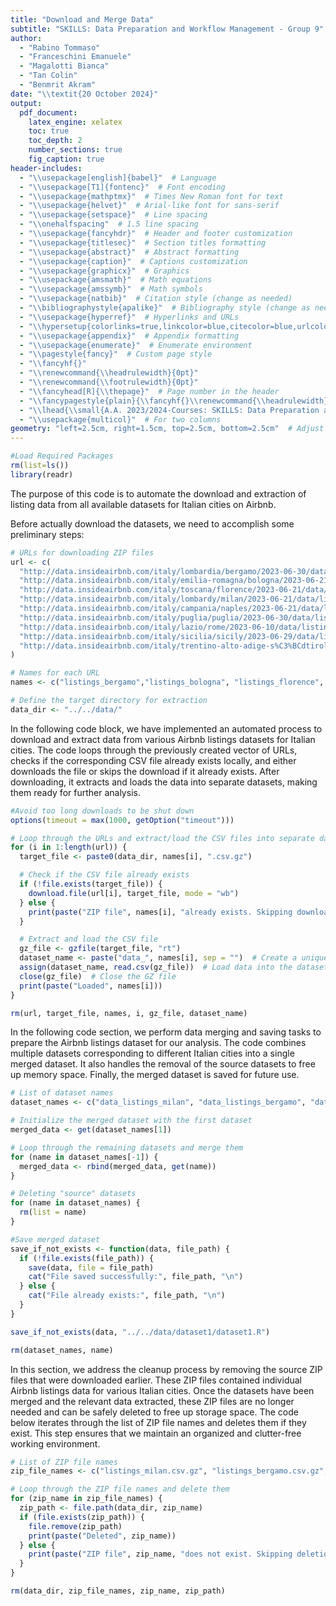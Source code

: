 ```yaml
---
title: "Download and Merge Data"
subtitle: "SKILLS: Data Preparation and Workflow Management - Group 9"
author:
  - "Rabino Tommaso"
  - "Franceschini Emanuele"
  - "Magalotti Bianca"
  - "Tan Colin"
  - "Benmrit Akram"
date: "\\textit{20 October 2024}"
output:
  pdf_document:
    latex_engine: xelatex
    toc: true
    toc_depth: 2
    number_sections: true
    fig_caption: true
header-includes:
  - "\\usepackage[english]{babel}"  # Language
  - "\\usepackage[T1]{fontenc}"  # Font encoding
  - "\\usepackage{mathptmx}"  # Times New Roman font for text
  - "\\usepackage{helvet}"  # Arial-like font for sans-serif
  - "\\usepackage{setspace}"  # Line spacing
  - "\\onehalfspacing"  # 1.5 line spacing
  - "\\usepackage{fancyhdr}"  # Header and footer customization
  - "\\usepackage{titlesec}"  # Section titles formatting
  - "\\usepackage{abstract}"  # Abstract formatting
  - "\\usepackage{caption}"  # Captions customization
  - "\\usepackage{graphicx}"  # Graphics
  - "\\usepackage{amsmath}"  # Math equations
  - "\\usepackage{amssymb}"  # Math symbols
  - "\\usepackage{natbib}"  # Citation style (change as needed)
  - "\\bibliographystyle{apalike}"  # Bibliography style (change as needed)
  - "\\usepackage{hyperref}"  # Hyperlinks and URLs
  - "\\hypersetup{colorlinks=true,linkcolor=blue,citecolor=blue,urlcolor=blue}"
  - "\\usepackage{appendix}"  # Appendix formatting
  - "\\usepackage{enumerate}"  # Enumerate environment
  - "\\pagestyle{fancy}"  # Custom page style
  - "\\fancyhf{}"
  - "\\renewcommand{\\headrulewidth}{0pt}"
  - "\\renewcommand{\\footrulewidth}{0pt}"
  - "\\fancyhead[R]{\\thepage}"  # Page number in the header
  - "\\fancypagestyle{plain}{\\fancyhf{}\\renewcommand{\\headrulewidth}{0pt}}"
  - "\\lhead{\\small{A.A. 2023/2024-Courses: SKILLS: Data Preparation and Workflow Management}}"
  - "\\usepackage{multicol}"  # For two columns
geometry: "left=2.5cm, right=1.5cm, top=2.5cm, bottom=2.5cm"  # Adjust margins
---
```


```r
#Load Required Packages
rm(list=ls())
library(readr)
```

\section{Download Dataset}
The purpose of this code is to automate the download and extraction of \textit{Airbnb} listing data from all available datasets for Italian cities on Airbnb.

\textbf{Preliminary Settings: } Before actually download the datasets, we need to accomplish some preliminary steps:
\begin{itemize}
  \item The url variable is a vector that contains URLs pointing to ZIP files hosted online. Each URL corresponds to Airbnb listing data for a specific city or region in Italy.
  \item The names variable is another vector that provides user-defined names for each URL. These names will be used to label the downloaded data frames, making them easier to work with.
  \item The data\_dir variable specifies the target directory where the ZIP files will be downloaded and extracted.
\end{itemize}

```r
# URLs for downloading ZIP files
url <- c(
  "http://data.insideairbnb.com/italy/lombardia/bergamo/2023-06-30/data/listings.csv.gz",
  "http://data.insideairbnb.com/italy/emilia-romagna/bologna/2023-06-21/data/listings.csv.gz",
  "http://data.insideairbnb.com/italy/toscana/florence/2023-06-21/data/listings.csv.gz",
  "http://data.insideairbnb.com/italy/lombardy/milan/2023-06-21/data/listings.csv.gz",
  "http://data.insideairbnb.com/italy/campania/naples/2023-06-21/data/listings.csv.gz",
  "http://data.insideairbnb.com/italy/puglia/puglia/2023-06-30/data/listings.csv.gz",
  "http://data.insideairbnb.com/italy/lazio/rome/2023-06-10/data/listings.csv.gz",
  "http://data.insideairbnb.com/italy/sicilia/sicily/2023-06-29/data/listings.csv.gz",
  "http://data.insideairbnb.com/italy/trentino-alto-adige-s%C3%BCdtirol/trentino/2023-06-30/data/listings.csv.gz"
)

# Names for each URL
names <- c("listings_bergamo","listings_bologna", "listings_florence", "listings_milan", "listings_naples", "listings_puglia", "listings_rome", "listings_sicily", "listings_trentino")

# Define the target directory for extraction
data_dir <- "../../data/"
```

\textbf{Download and Extraction: }
In the following code block, we have implemented an automated process to download and extract data from various Airbnb listings datasets for Italian cities. The code loops through the previously created vector of URLs, checks if the corresponding CSV file already exists locally, and either downloads the file or skips the download if it already exists. After downloading, it extracts and loads the data into separate datasets, making them ready for further analysis.

```r
#Avoid too long downloads to be shut down
options(timeout = max(1000, getOption("timeout")))

# Loop through the URLs and extract/load the CSV files into separate datasets
for (i in 1:length(url)) {
  target_file <- paste0(data_dir, names[i], ".csv.gz")

  # Check if the CSV file already exists
  if (!file.exists(target_file)) {
    download.file(url[i], target_file, mode = "wb")
  } else {
    print(paste("ZIP file", names[i], "already exists. Skipping download."))
  }

  # Extract and load the CSV file
  gz_file <- gzfile(target_file, "rt")
  dataset_name <- paste("data_", names[i], sep = "")  # Create a unique dataset name
  assign(dataset_name, read.csv(gz_file))  # Load data into the dataset_name
  close(gz_file)  # Close the GZ file
  print(paste("Loaded", names[i]))
}
```

```r
rm(url, target_file, names, i, gz_file, dataset_name)
```



\section{Merge Dataset}
In the following code section, we perform data merging and saving tasks to prepare the Airbnb listings dataset for our analysis. The code combines multiple datasets corresponding to different Italian cities into a single merged dataset. It also handles the removal of the source datasets to free up memory space. Finally, the merged dataset is saved for future use.

```r
# List of dataset names
dataset_names <- c("data_listings_milan", "data_listings_bergamo", "data_listings_bologna", "data_listings_florence", "data_listings_naples", "data_listings_puglia", "data_listings_rome", "data_listings_sicily", "data_listings_trentino")

# Initialize the merged dataset with the first dataset
merged_data <- get(dataset_names[1])

# Loop through the remaining datasets and merge them
for (name in dataset_names[-1]) {
  merged_data <- rbind(merged_data, get(name))
}

# Deleting "source" datasets
for (name in dataset_names) {
  rm(list = name)
}

#Save merged dataset
save_if_not_exists <- function(data, file_path) {
  if (!file.exists(file_path)) {
    save(data, file = file_path)
    cat("File saved successfully:", file_path, "\n")
  } else {
    cat("File already exists:", file_path, "\n")
  }
}

save_if_not_exists(data, "../../data/dataset1/dataset1.R")
```

```r
rm(dataset_names, name)
```



\section{Delete Source ZIP Files}
In this section, we address the cleanup process by removing the source ZIP files that were downloaded earlier. These ZIP files contained individual Airbnb listings data for various Italian cities. Once the datasets have been merged and the relevant data extracted, these ZIP files are no longer needed and can be safely deleted to free up storage space. The code below iterates through the list of ZIP file names and deletes them if they exist. This step ensures that we maintain an organized and clutter-free working environment.

```r
# List of ZIP file names
zip_file_names <- c("listings_milan.csv.gz", "listings_bergamo.csv.gz", "listings_bologna.csv.gz", "listings_florence.csv.gz", "listings_naples.csv.gz", "listings_puglia.csv.gz", "listings_rome.csv.gz", "listings_sicily.csv.gz", "listings_trentino.csv.gz")

# Loop through the ZIP file names and delete them
for (zip_name in zip_file_names) {
  zip_path <- file.path(data_dir, zip_name)
  if (file.exists(zip_path)) {
    file.remove(zip_path)
    print(paste("Deleted", zip_name))
  } else {
    print(paste("ZIP file", zip_name, "does not exist. Skipping deletion."))
  }
}
```

```r
rm(data_dir, zip_file_names, zip_name, zip_path)
```





